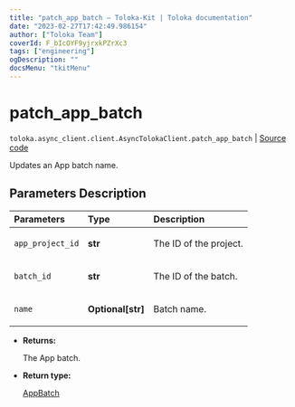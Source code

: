 ```yaml
---
title: "patch_app_batch — Toloka-Kit | Toloka documentation"
date: "2023-02-27T17:42:49.986154"
author: ["Toloka Team"]
coverId: F_bIcOYF9yjrxkPZrXc3
tags: ["engineering"]
ogDescription: ""
docsMenu: "tkitMenu"
---
```


# patch_app_batch
`toloka.async_client.client.AsyncTolokaClient.patch_app_batch` | [Source code](https://github.com/Toloka/toloka-kit/blob/v1.1.4/src/client/__init__.py#L0)

Updates an App batch name.

## Parameters Description

| Parameters | Type | Description |
| :----------| :----| :-----------|
`app_project_id`|**str**|<p>The ID of the project.</p>
`batch_id`|**str**|<p>The ID of the batch.</p>
`name`|**Optional\[str\]**|<p>Batch name.</p>

* **Returns:**

  The App batch.

* **Return type:**

  [AppBatch](/docs/toloka-kit/reference/toloka.client.app.AppBatch)